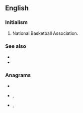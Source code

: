==English==
{{wikipedia|National Basketball Association}}

===Initialism===
{{rfc-header|Initialism}}
{{head|en|initialism}}

# {{lb|en|US|Canada|sports}} National Basketball Association.

===See also===
* {{l|en|FIBA}}
* {{l|en|WNBA}}

===Anagrams===
* {{l|en|ABN}}
* {{l|en|ban}}, {{l|en|BAN}}
* {{l|en|nab}}, {{l|en|NAB}}